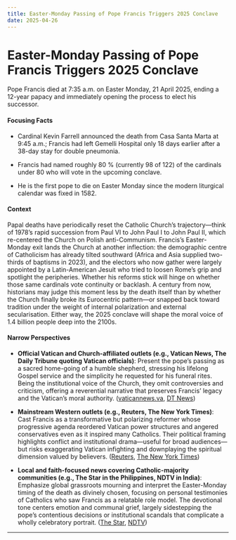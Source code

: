 ```yaml
---
title: Easter-Monday Passing of Pope Francis Triggers 2025 Conclave
date: 2025-04-26
---
```


# Easter-Monday Passing of Pope Francis Triggers 2025 Conclave

Pope Francis died at 7:35 a.m. on Easter Monday, 21 April 2025, ending a 12-year papacy and immediately opening the process to elect his successor.

#### Focusing Facts

- Cardinal Kevin Farrell announced the death from Casa Santa Marta at 9:45 a.m.; Francis had left Gemelli Hospital only 18 days earlier after a 38-day stay for double pneumonia.

- Francis had named roughly 80 % (currently 98 of 122) of the cardinals under 80 who will vote in the upcoming conclave.

- He is the first pope to die on Easter Monday since the modern liturgical calendar was fixed in 1582.

#### Context

Papal deaths have periodically reset the Catholic Church’s trajectory—think of 1978’s rapid succession from Paul VI to John Paul I to John Paul II, which re-centered the Church on Polish anti-Communism. Francis’s Easter-Monday exit lands the Church at another inflection: the demographic centre of Catholicism has already tilted southward (Africa and Asia supplied two-thirds of baptisms in 2023), and the electors who now gather were largely appointed by a Latin-American Jesuit who tried to loosen Rome’s grip and spotlight the peripheries. Whether his reforms stick will hinge on whether those same cardinals vote continuity or backlash. A century from now, historians may judge this moment less by the death itself than by whether the Church finally broke its Eurocentric pattern—or snapped back toward tradition under the weight of internal polarization and external secularisation. Either way, the 2025 conclave will shape the moral voice of 1.4 billion people deep into the 2100s.

#### Narrow Perspectives

- **Official Vatican and Church-affiliated outlets (e.g., Vatican News, The Daily Tribune quoting Vatican officials)**: Present the pope’s passing as a sacred home-going of a humble shepherd, stressing his lifelong Gospel service and the simplicity he requested for his funeral rites. Being the institutional voice of the Church, they omit controversies and criticism, offering a reverential narrative that preserves Francis’ legacy and the Vatican’s moral authority. ([vaticannews.va](https://www.vaticannews.va/en/pope/news/2025-04/pope-francis-dies-on-easter-monday-aged-88.html), [DT News](https://www.newsofbahrain.com/world/111757.html))

- **Mainstream Western outlets (e.g., Reuters, The New York Times)**: Cast Francis as a transformative but polarizing reformer whose progressive agenda reordered Vatican power structures and angered conservatives even as it inspired many Catholics. Their political framing highlights conflict and institutional drama—useful for broad audiences—but risks exaggerating Vatican infighting and downplaying the spiritual dimension valued by believers. ([Reuters](https://www.reuters.com/world/pope-francis-has-died-vatican-says-video-statement-2025-04-21/), [The New York Times](https://www.nytimes.com/2025/04/21/world/europe/pope-francis-dead.html))

- **Local and faith-focused news covering Catholic-majority communities (e.g., The Star in the Philippines, NDTV in India)**: Emphasize global grassroots mourning and interpret the Easter-Monday timing of the death as divinely chosen, focusing on personal testimonies of Catholics who saw Francis as a relatable role model. The devotional tone centers emotion and communal grief, largely sidestepping the pope’s contentious decisions or institutional scandals that complicate a wholly celebratory portrait. ([The Star](https://www.the-star.co.ke/news/world/2025-04-21-worlds-catholics-mourn-popes-easter-death), [NDTV](https://www.ndtv.com/videos/pope-francis-leader-of-1-4-billion-catholics-dies-at-88-on-easter-monday-929294))

---
